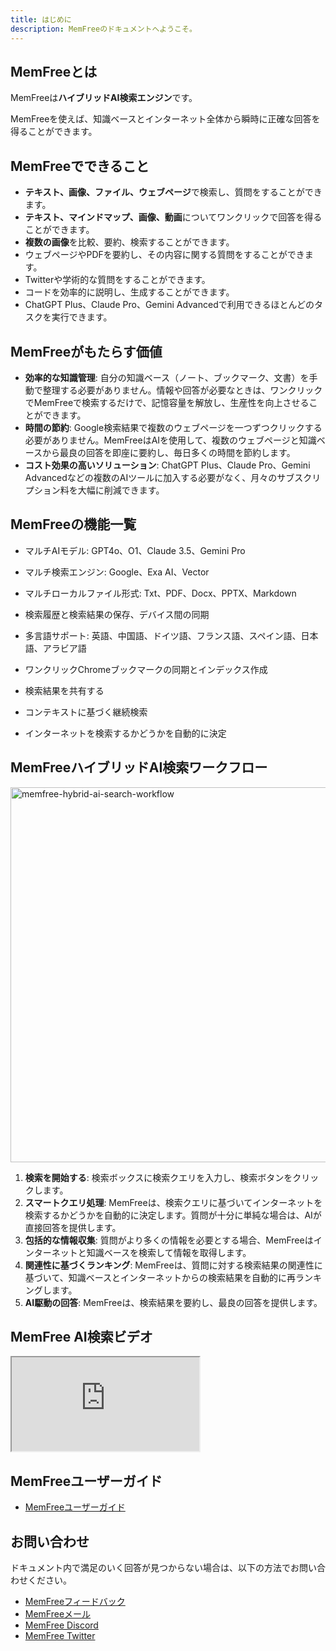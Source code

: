 ```yaml
---
title: はじめに
description: MemFreeのドキュメントへようこそ。
---
```


## MemFreeとは

MemFreeは<b>ハイブリッドAI検索エンジン</b>です。

MemFreeを使えば、知識ベースとインターネット全体から瞬時に正確な回答を得ることができます。

## MemFreeでできること

- **テキスト、画像、ファイル、ウェブページ**で検索し、質問をすることができます。
- **テキスト、マインドマップ、画像、動画**についてワンクリックで回答を得ることができます。
- **複数の画像**を比較、要約、検索することができます。
- ウェブページやPDFを要約し、その内容に関する質問をすることができます。
- Twitterや学術的な質問をすることができます。
- コードを効率的に説明し、生成することができます。
- ChatGPT Plus、Claude Pro、Gemini Advancedで利用できるほとんどのタスクを実行できます。

## MemFreeがもたらす価値

- **効率的な知識管理**: 自分の知識ベース（ノート、ブックマーク、文書）を手動で整理する必要がありません。情報や回答が必要なときは、ワンクリックでMemFreeで検索するだけで、記憶容量を解放し、生産性を向上させることができます。
- **時間の節約**: Google検索結果で複数のウェブページを一つずつクリックする必要がありません。MemFreeはAIを使用して、複数のウェブページと知識ベースから最良の回答を即座に要約し、毎日多くの時間を節約します。
- **コスト効果の高いソリューション**: ChatGPT Plus、Claude Pro、Gemini Advancedなどの複数のAIツールに加入する必要がなく、月々のサブスクリプション料を大幅に削減できます。

## MemFreeの機能一覧

- マルチAIモデル: GPT4o、O1、Claude 3.5、Gemini Pro

- マルチ検索エンジン: Google、Exa AI、Vector

- マルチローカルファイル形式: Txt、PDF、Docx、PPTX、Markdown

- 検索履歴と検索結果の保存、デバイス間の同期

- 多言語サポート: 英語、中国語、ドイツ語、フランス語、スペイン語、日本語、アラビア語

- ワンクリックChromeブックマークの同期とインデックス作成

- 検索結果を共有する

- コンテキストに基づく継続検索

- インターネットを検索するかどうかを自動的に決定

## MemFreeハイブリッドAI検索ワークフロー

<Image
    className="mt-4 overflow-hidden rounded-lg border"
    width="800"
    height="600"
    src="/memfree-hybrid-ai-search.webp"
    alt="memfree-hybrid-ai-search-workflow"
/>

1.  **検索を開始する**: 検索ボックスに検索クエリを入力し、検索ボタンをクリックします。
2.  **スマートクエリ処理**: MemFreeは、検索クエリに基づいてインターネットを検索するかどうかを自動的に決定します。質問が十分に単純な場合は、AIが直接回答を提供します。
3.  **包括的な情報収集**: 質問がより多くの情報を必要とする場合、MemFreeはインターネットと知識ベースを検索して情報を取得します。
4.  **関連性に基づくランキング**: MemFreeは、質問に対する検索結果の関連性に基づいて、知識ベースとインターネットからの検索結果を自動的に再ランキングします。
5.  **AI駆動の回答**: MemFreeは、検索結果を要約し、最良の回答を提供します。

## MemFree AI検索ビデオ

<iframe
    className="mt-6 aspect-video w-full"
    src="https://www.youtube.com/embed/So_4pb3ynVk"
    title="MemFree: ハイブリッドAI検索エンジン"
    allow="accelerometer; autoplay; clipboard-write; encrypted-media; gyroscope; picture-in-picture; web-share; fullscreen"
    referrerPolicy="strict-origin-when-cross-origin"
    allowFullScreen
></iframe>

## MemFreeユーザーガイド

-   [MemFreeユーザーガイド](/docs/memfree-user-guide)

## お問い合わせ

ドキュメント内で満足のいく回答が見つからない場合は、以下の方法でお問い合わせください。

-   [MemFreeフィードバック](https://feedback.memfree.me/)
-   [MemFreeメール](mailto:support@memfrre.me)
-   [MemFree Discord](https://discord.com/invite/7QqyMSTaRq)
-   [MemFree Twitter](https://x.com/ahaapple2023)